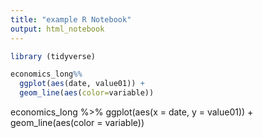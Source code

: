 ```yaml
---
title: "example R Notebook"
output: html_notebook
---
```


```r
library (tidyverse)
```


```r
economics_long%%
  ggplot(aes(date, value01)) +
  geom_line(aes(color=variable))
```
economics_long %>%
  ggplot(aes(x = date, y = value01)) +
  geom_line(aes(color = variable))
